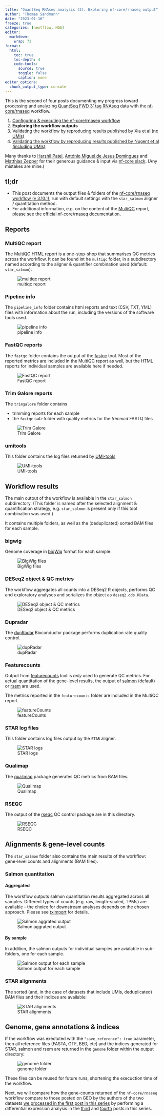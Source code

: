 ```yaml
---
title: "QuantSeq RNAseq analysis (2): Exploring nf-core/rnaseq output"
author: "Thomas Sandmann"
date: "2023-01-16"
freeze: true
categories: [nextflow, NGS]
editor:
  markdown:
    wrap: 72
format:
  html:
    toc: true
    toc-depth: 4
    code-tools:
      source: true
      toggle: false
      caption: none
editor_options: 
  chunk_output_type: console
---
```


::: {.callout-note collapse="false"}

This is the second of four posts documenting my progress toward
processing and analyzing 
[QuantSeq FWD 3' tag RNAseq](https://www.lexogen.com/quantseq-3mrna-sequencing/) 
data 
with the 
[nf-core/rnaseq](https://nf-co.re/rnaseq)
workflow. 

1. [Configuring & executing the nf-core/rnaseq workflow](../nextflow-core-quantseq-1-settings/index.html)
2. **Exploring the workflow outputs**
3. [Validating the workflow by reproducing results published by Xia et al (no UMIs)](../nextflow-core-quantseq-3-xia/index.html)
4. [Validating the workflow by reproducing results published by Nugent et al (including UMIs)](../nextflow-core-quantseq-4-nugent/index.html)

Many thanks to [Harshil Patel](https://github.com/drpatelh), 
[António Miguel de Jesus Domingues](https://github.com/adomingues/)
and 
[Matthias Zepper](https://github.com/matthiasZepper/)
for their generous guidance & input via [nf-core slack](nfcore.slack.com).
(Any mistakes are mine.)
:::

## tl;dr

- This post documents the output files & folders of the
  [nf-core/rnaseq workflow (v 3.10.1)](https://nf-co.re/rnaseq),
  run with default settings with the `star_salmon` aligner / quantitation method.
- For additional information, e.g. on the content of the
  [MultiQC](https://multiqc.info/)
  report, please see the
  [official nf-core/rnaseq documentation](https://nf-co.re/rnaseq/3.10.1/output).

## Reports

### MultiQC report

The MultiQC HTML report is a one-stop-shop that summarises QC metrics across the workflow. It can be found int he `multiqc` folder, in a subdirectory named according to the aligner & quantifier combination used (default: `star_salmon`).

![multiqc report](images/multiqc.png)

### Pipeline info

The `pipeline_info` folder contains html reports and text (CSV, TXT, YML) files with information about the run, including the versions of the software tools used. 

![pipeline info](images/pipeline_info.png)

### FastQC reports

The `fastqc` folder contains the output of the
[fastqc](https://www.bioinformatics.babraham.ac.uk/projects/fastqc/)
tool. Most of the reported metrics are included in the MultiQC report as well, but the HTML reports for individual samples are available here if needed.

![FastQC report](images/fastqc.png)

### Trim Galore reports

The `trimgalore` folder contains

- trimming reports for each sample
- the `fastqc` sub-folder with quality metrics for the _trimmed_ FASTQ files

![Trim Galore](images/trimgalore.png)

### umitools

This folder contains the log files returned by
[UMI-tools](https://github.com/CGATOxford/UMI-tools)

![UMI-tools](images/umitools.png)

## Workflow results

The main output of the workflow is available in the `star_salmon` subdirectory. (This folder is named after the selected alignment & quantification strategy, e.g. `star_salmon` is present only if this tool combination was used.)

It contains multiple folders, as well as the (deduplicated) sorted BAM files for each sample.

### bigwig

Genome coverage in [bigWig](https://genome.ucsc.edu/goldenPath/help/bigWig.html) format for each sample.

![BigWig files](images/bigwig.png)

### DESeq2 object & QC metrics

The workflow aggregates all counts into a DESeq2 R objects, performs QC and exploratory analyses and serializes the object as `deseq2.dds.RData`.

![DESeq2 object & QC metrics](images/deseq2.png)

### Dupradar

The 
[dupRadar](https://bioconductor.org/packages/release/bioc/html/dupRadar.html)
Bioconductor package performs duplication rate quality control.

![dupRadar](images/dupradar.png)

### Featurecounts

Output from 
[featurecounts](https://academic.oup.com/bioinformatics/article/30/7/923/232889?login=false)
tool is _only_ used to generate QC metrics. For actual quantitation of the gene-level results, the output of 
[salmon](https://combine-lab.github.io/salmon/) (default) or
[rsem](https://bmcbioinformatics.biomedcentral.com/articles/10.1186/1471-2105-12-323)
are used.

The metrics reported in the `featurecounts` folder are included in the MultiQC report.

![featureCounts](images/featurecounts.png)

### STAR log files

This folder contains log files output by the `STAR` aligner.

![STAR logs](images/log.png)

### Qualimap

The [qualimap](http://qualimap.conesalab.org/) package generates QC metrics from BAM files.

![Qualimap](images/qualimap.png)

### RSEQC

The output of the [rseqc](https://rseqc.sourceforge.net/) QC control package are in this directory.

![RSEQC](images/rseqc.png)

## Alignments & gene-level counts

The `star_salmon` folder also contains the main results of the workflow: gene-level counts and alignments (BAM files).

### Salmon quantitation

#### Aggregated

The workflow outputs salmon quantitation results aggregated across all samples. Different types of counts (e.g. raw, length-scaled, TPMs) are available - the choice for downstream analyses depends on the chosen approach. Please see [tximport](https://bioconductor.org/packages/release/bioc/vignettes/tximport/inst/doc/tximport.html#Downstream_DGE_in_Bioconductor) for details.

![Salmon aggrated output](images/salmon_aggregated.png)

#### By sample

In addition, the salmon outputs for individual samples are avialable in sub-folders, one for each sample.

![Salmon output for each sample](images/salmon_by_sample.png)

### STAR alignments

The sorted (and, in the case of datasets that include UMIs, deduplicated) BAM files and their indices are available:

![STAR alignments](images/star_bam.png)

## Genome, gene annotations & indices

If the workflow was exectuted with the `"save_reference": true` parameter, then all reference files (FASTA, GTF, BED, etc) and the indices generated for STAR, salmon and rsem are returned in the `genome` folder within the output directory:

![genome folder](images/save_reference.png)

These files can be reused for future runs, shortening the execuction time of the workflow.

Next, we will compare how the gene-counts returned of the `nf-core/rnaseq`
workflow compare to those posted on GEO by the authors of the two datasets
[we processed in the first post in this series](../nextflow-core-quantseq-1-settings/index.html) by
performing a differential expression analysis in the 
[third](../nextflow-core-quantseq-3-xia/index.html) and
[fourth](../nextflow-core-quantseq-4-nugent/index.html)
posts in this series.


